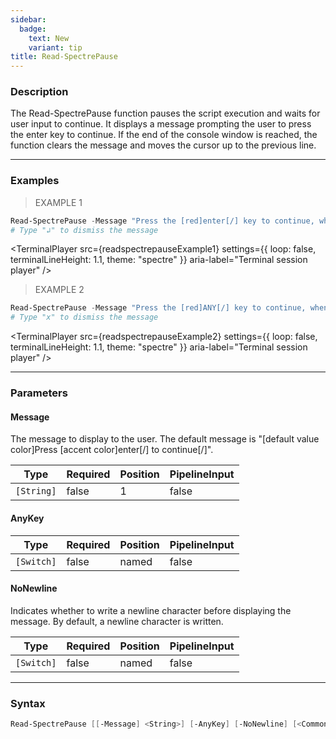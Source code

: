 ```yaml
---
sidebar:
  badge:
    text: New
    variant: tip
title: Read-SpectrePause
---
```









### Description

The Read-SpectrePause function pauses the script execution and waits for user input to continue. It displays a message prompting the user to press the enter key to continue. If the end of the console window is reached, the function clears the message and moves the cursor up to the previous line.



---


### Examples
> EXAMPLE 1

```powershell
Read-SpectrePause -Message "Press the [red]enter[/] key to continue, when you press it this message will disappear..."
# Type "↲" to dismiss the message
```
<TerminalPlayer
    src={readspectrepauseExample1}
    settings={{
        loop: false,
        terminalLineHeight: 1.1,
        theme: "spectre"
    }}
    aria-label="Terminal session player"
/>
> EXAMPLE 2

```powershell
Read-SpectrePause -Message "Press the [red]ANY[/] key to continue, when you press it this message will disappear..."
# Type "x" to dismiss the message
```
<TerminalPlayer
    src={readspectrepauseExample2}
    settings={{
        loop: false,
        terminalLineHeight: 1.1,
        theme: "spectre"
    }}
    aria-label="Terminal session player"
/>


---


### Parameters
#### **Message**

The message to display to the user. The default message is "[default value color]Press [accent color]enter[/] to continue[/]".






|Type      |Required|Position|PipelineInput|
|----------|--------|--------|-------------|
|`[String]`|false   |1       |false        |



#### **AnyKey**




|Type      |Required|Position|PipelineInput|
|----------|--------|--------|-------------|
|`[Switch]`|false   |named   |false        |



#### **NoNewline**

Indicates whether to write a newline character before displaying the message. By default, a newline character is written.






|Type      |Required|Position|PipelineInput|
|----------|--------|--------|-------------|
|`[Switch]`|false   |named   |false        |





---


### Syntax
```powershell
Read-SpectrePause [[-Message] <String>] [-AnyKey] [-NoNewline] [<CommonParameters>]
```
